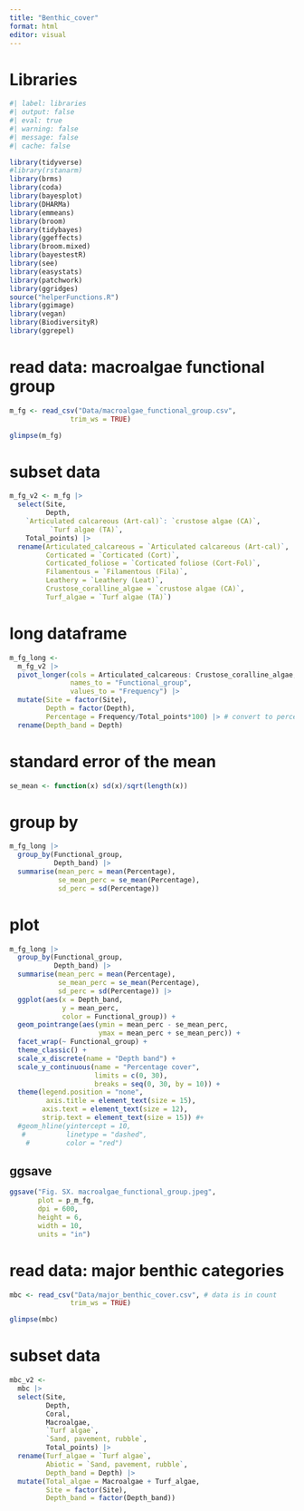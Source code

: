---
title: "Benthic_cover"
format: html
editor: visual
---

# Libraries

```{r}
#| label: libraries
#| output: false
#| eval: true
#| warning: false
#| message: false
#| cache: false

library(tidyverse)
#library(rstanarm)
library(brms)
library(coda)
library(bayesplot)
library(DHARMa)
library(emmeans)
library(broom)
library(tidybayes)
library(ggeffects)
library(broom.mixed)
library(bayestestR)
library(see)
library(easystats)
library(patchwork)
library(ggridges)
source("helperFunctions.R")
library(ggimage)
library(vegan)
library(BiodiversityR)
library(ggrepel)
```

# read data: macroalgae functional group

```{r}
m_fg <- read_csv("Data/macroalgae_functional_group.csv",
               trim_ws = TRUE)

glimpse(m_fg)
```

# subset data

```{r}
m_fg_v2 <- m_fg |> 
  select(Site,
         Depth,
    `Articulated calcareous (Art-cal)`: `crustose algae (CA)`,
          `Turf algae (TA)`,
    Total_points) |> 
  rename(Articulated_calcareous = `Articulated calcareous (Art-cal)`,
         Corticated = `Corticated (Cort)`,
         Corticated_foliose = `Corticated foliose (Cort-Fol)`,
         Filamentous = `Filamentous (Fila)`,
         Leathery = `Leathery (Leat)`,
         Crustose_coralline_algae = `crustose algae (CA)`,
         Turf_algae = `Turf algae (TA)`)
```

# long dataframe

```{r}
m_fg_long <- 
  m_fg_v2 |> 
  pivot_longer(cols = Articulated_calcareous: Crustose_coralline_algae, 
               names_to = "Functional_group", 
               values_to = "Frequency") |> 
  mutate(Site = factor(Site),
         Depth = factor(Depth),
         Percentage = Frequency/Total_points*100) |> # convert to percentage cover 
  rename(Depth_band = Depth)
```

# standard error of the mean

```{r}
se_mean <- function(x) sd(x)/sqrt(length(x))
```


# group by

```{r}
m_fg_long |> 
  group_by(Functional_group,
           Depth_band) |> 
  summarise(mean_perc = mean(Percentage),
            se_mean_perc = se_mean(Percentage),
            sd_perc = sd(Percentage)) 
```


# plot

```{r}
m_fg_long |> 
  group_by(Functional_group,
           Depth_band) |> 
  summarise(mean_perc = mean(Percentage),
            se_mean_perc = se_mean(Percentage),
            sd_perc = sd(Percentage)) |> 
  ggplot(aes(x = Depth_band,
             y = mean_perc,
             color = Functional_group)) +
  geom_pointrange(aes(ymin = mean_perc - se_mean_perc,
                      ymax = mean_perc + se_mean_perc)) + 
  facet_wrap(~ Functional_group) +
  theme_classic() +
  scale_x_discrete(name = "Depth band") +
  scale_y_continuous(name = "Percentage cover",
                     limits = c(0, 30),
                     breaks = seq(0, 30, by = 10)) +
  theme(legend.position = "none",
         axis.title = element_text(size = 15),
        axis.text = element_text(size = 12),
        strip.text = element_text(size = 15)) #+
  #geom_hline(yintercept = 10,
   #          linetype = "dashed",
    #         color = "red")
```

## ggsave

```{r}
ggsave("Fig. SX. macroalgae_functional_group.jpeg",
       plot = p_m_fg, 
       dpi = 600, 
       height = 6, 
       width = 10, 
       units = "in")
```

# read data: major benthic categories

```{r}
mbc <- read_csv("Data/major_benthic_cover.csv", # data is in count
               trim_ws = TRUE)

glimpse(mbc)
```

# subset data

```{r}
mbc_v2 <- 
  mbc |> 
  select(Site,
         Depth,
         Coral,
         Macroalgae,
         `Turf algae`,
         `Sand, pavement, rubble`,
         Total_points) |> 
  rename(Turf_algae = `Turf algae`,
         Abiotic = `Sand, pavement, rubble`,
         Depth_band = Depth) |> 
  mutate(Total_algae = Macroalgae + Turf_algae,
         Site = factor(Site),
         Depth_band = factor(Depth_band))
```
